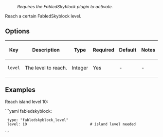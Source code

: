 : ''Requires the FabledSkyblock plugin to activate.''

Reach a certain FabledSkyblock level.

== Options ==
{|
|-
! Key
! Description
! Type
! Required
! Default
! Notes
|-
| <code>level</code>
| The level to reach.
| Integer
| Yes
| -
| -
|}

== Examples ==
Reach island level 10:

```yaml
fabledskyblock:
  type: "fabledskyblock_level"
  level: 10                             # island level needed
```
